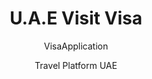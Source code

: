 ---
id: 13
title: 'U.A.E Visit Visa'
subtitle: 'VisaApplication'
author: 'Travel Platform UAE'
slug: 'post-13'
description: "Required"
cardImage: "/src/assets/serviceimg/service32.jpg"
cardImageAlt: "U.A.E Visit Visa"
rating: 5
reviewCount: 10
publishedTime: "2024-11-02"
modifiedTime: "2024-11-02"  
price: 100
category: 'Travel Services'
---